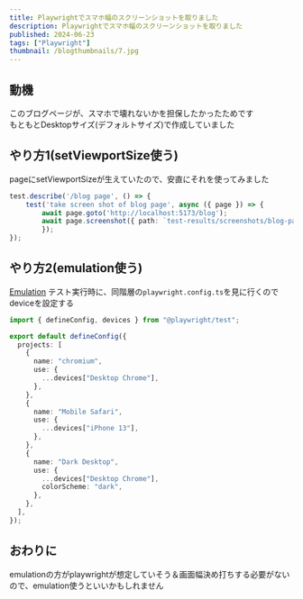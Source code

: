 ```yaml
---
title: Playwrightでスマホ幅のスクリーンショットを取りました
description: Playwrightでスマホ幅のスクリーンショットを取りました
published: 2024-06-23
tags: ["Playwright"]
thumbnail: /blogthumbnails/7.jpg
---
```


## 動機
このブログページが、スマホで壊れないかを担保したかったためです  
もともとDesktopサイズ(デフォルトサイズ)で作成していました  

## やり方1(setViewportSize使う)
pageにsetViewportSizeが生えていたので、安直にそれを使ってみました
```typescript
test.describe('/blog page', () => {
    test('take screen shot of blog page', async ({ page }) => {
        await page.goto('http://localhost:5173/blog');
        await page.screenshot({ path: `test-results/screenshots/blog-page.png` });
        });
});
```

## やり方2(emulation使う)
[Emulation](https://playwright.dev/docs/emulation)
テスト実行時に、同階層の```playwright.config.ts```を見に行くのでdeviceを設定する
```typescript
import { defineConfig, devices } from "@playwright/test";

export default defineConfig({
  projects: [
    {
      name: "chromium",
      use: {
        ...devices["Desktop Chrome"],
      },
    },
    {
      name: "Mobile Safari",
      use: {
        ...devices["iPhone 13"],
      },
    },
    {
      name: "Dark Desktop",
      use: {
        ...devices["Desktop Chrome"],
        colorScheme: "dark",
      },
    },
  ],
});
```

## おわりに
emulationの方がplaywrightが想定していそう＆画面幅決め打ちする必要がないので、emulation使うといいかもしれません